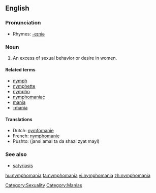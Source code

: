 ==English==

===Pronunciation===
*Rhymes: [[Rhymes:English:-eɪniə|-eɪniə]]

===Noun===
{{en-noun|-}}

# An excess of sexual behavior or desire in women.

====Related terms====
*[[nymph]]
*[[nymphette]]
*[[nympho]]
*[[nymphomaniac]]
*[[mania]]
*[[-mania]]

====Translations====
*Dutch: [[nymfomanie]] {{f}}
*French: [[nymphomanie]] {{f}}
*Pushto: {{fa-Arab|[[جنسي عمل ته د شزي زيات ميل]]}} (jansi amal ta da shazi zyat mayl)

===See also===
* [[satyriasis]]

[[Category:Sexuality]]
[[Category:Manias]]
[[hu:nymphomania]]
[[ta:nymphomania]]
[[vi:nymphomania]]
[[zh:nymphomania]]